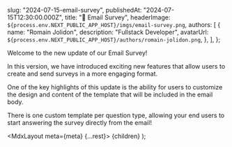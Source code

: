 
  slug: "2024-07-15-email-survey",
  publishedAt: "2024-07-15T12:30:00.000Z",
  title: "📧 Email Survey",
  headerImage: `${process.env.NEXT_PUBLIC_APP_HOST}/imgs/email-survey.png`,
  authors: [
    {
      name: "Romain Jolidon",
      description: "Fullstack Developer",
      avatarUrl: `${process.env.NEXT_PUBLIC_APP_HOST}/authors/romain-jolidon.png`,
    },
  ],
};

Welcome to the new update of our Email Survey!

In this version, we have introduced exciting new features that allow users to create and send surveys in a more engaging format.

One of the key highlights of this update is the ability for users to customize the design and content of the template that will be included in the email body.

There is one custom template per question type, allowing your end users to start answering the survey directly from the email!


  <MdxLayout meta={meta} {...rest}>
   {children}
  </MdxLayout>
);
